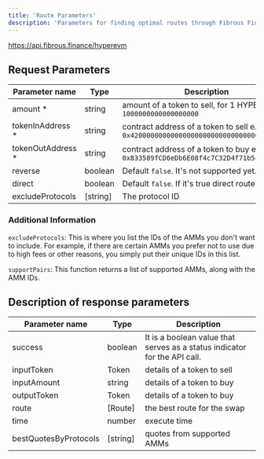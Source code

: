 ```yaml
---
title: 'Route Parameters'
description: 'Parameters for finding optimal routes through Fibrous Finance'
---
```


https://api.fibrous.finance/hyperevm

## Request Parameters

| Parameter name | Type | Description |
|---------------|------|-------------|
| amount * | string | amount of a token to sell, for 1 HYPE set as `1000000000000000000` |
| tokenInAddress * | string | contract address of a token to sell e.g.: `0x4200000000000000000000000000000000000006` |
| tokenOutAddress * | string | contract address of a token to buy e.g.: `0x833589fCD6eDb6E08f4c7C32D4f71b54bdA02913` |
| reverse | boolean | Default `false`. It's not supported yet. |
| direct | boolean | Default `false`. If it's true direct route |
| excludeProtocols | [string] | The protocol ID |

### Additional Information

`excludeProtocols`: This is where you list the IDs of the AMMs you don't want to include. For example, if there are certain AMMs you prefer not to use due to high fees or other reasons, you simply put their unique IDs in this list.

`supportPairs`: This function returns a list of supported AMMs, along with the AMM IDs.

## Description of response parameters

| Parameter name | Type | Description |
|---------------|------|-------------|
| success | boolean | It is a boolean value that serves as a status indicator for the API call. |
| inputToken | Token | details of a token to sell |
| inputAmount | string | details of a token to buy |
| outputToken | Token | details of a token to buy |
| route | [Route] | the best route for the swap |
| time | number | execute time |
| bestQuotesByProtocols | [string] | quotes from supported AMMs | 